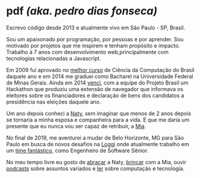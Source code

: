 
# pdf _(aka. pedro dias fonseca)_

<Social />
<LanguageSwap to='enUS' />

Escrevo código desde 2013 e atualmente vivo em São Paulo - SP, Brasil.

Sou um apaixonado por programação, por pessoas e por aprender. Sou motivado por projetos que me inspirem e tenham propósito e impacto. Trabalho à 7 anos com desenvolvimento web,principalmente com tecnologias relacionadas a Javascript.

Em 2009 fui aprovado no [melhor curso]("http://ruf.folha.uol.com.br/2014/rankingdecursos/cienciadacomputacao/") de Ciência da Computação do Brasil daquele ano e em 2014 me graduei como Bacharel na Universidade Federal de Minas Gerais. Ainda em 2014 [venci]("https://exame.abril.com.br/tecnologia/plug-in-informa-quem-financia-candidatos-as-eleicoes/"), com a equipe do Projeto Brasil um Hackathon que produziu uma extensão de navegador que informava os eleitores sobre os financiadores e declaração de bens dos candidatos a presidência nas eleições daquele ano.
  
Um ano depois conheci a [Naty]("/img/naty-pedro-show-pearl-jam.jpg"), sem imaginar que menos de 2 anos depois se tornaria a minha esposa e companheira para a vida. E que me daria um presente que eu nunca vou ser capaz de retribuir, a [Mia]("/img/pedro-mia.jpg").

No final de 2019, me aventurei a mudar de Belo Horizonte, MG para São Paulo em busca de novos desafios na [Loggi]("https://www.loggi.com") onde atualmente trabalho em um [time fantástico]("/img/loggi.jpeg"), como Engenheiro de Software Sênior.

No meu tempo livre eu gosto de [abraçar]("/img/naty-pedro.jpg") a Naty, [brincar]("/img/pedro-mia.jpg") com a Mia, ouvir [podcasts]("https://player.fm/pdf/") sobre assuntos variados e [ler]("https://www.amazon.com.br/hz/wishlist/ls/32D2DEJ526ULT?ref_=wl_share") sobre computação e tecnologia.

<ProfileI18n />

